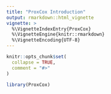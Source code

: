 ```yaml
---
title: "ProxCox Introduction"
output: rmarkdown::html_vignette
vignette: >
  %\VignetteIndexEntry{ProxCox}
  %\VignetteEngine{knitr::rmarkdown}
  %\VignetteEncoding{UTF-8}
---
```


```r
knitr::opts_chunk$set(
  collapse = TRUE,
  comment = "#>"
)
```

```r
library(ProxCox)
```
